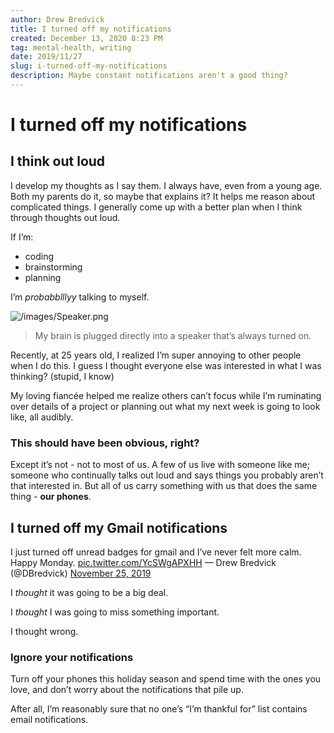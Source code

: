 ```yaml
---
author: Drew Bredvick
title: I turned off my notifications
created: December 13, 2020 8:23 PM
tag: mental-health, writing
date: 2019/11/27
slug: i-turned-off-my-notifications
description: Maybe constant notifications aren't a good thing?
---
```



<OGImage title="I turned off my notifications" />

# I turned off my notifications

## I think out loud

I develop my thoughts as I say them. I always have, even from a young age. Both my parents do it, so maybe that explains it? It helps me reason about complicated things. I generally come up with a better plan when I think through thoughts out loud.

If I’m:

- coding
- brainstorming
- planning

I’m _probabblllyy_ talking to myself.

![/images/Speaker.png](/images/Speaker.png)

> My brain is plugged directly into a speaker that’s always turned on.

Recently, at 25 years old, I realized I’m super annoying to other people when I do this. I guess I thought everyone else was interested in what I was thinking? (stupid, I know)

My loving fiancée helped me realize others can’t focus while I’m ruminating over details of a project or planning out what my next week is going to look like, all audibly.

### This should have been obvious, right?

Except it’s not - not to most of us. A few of us live with someone like me; someone who continually talks out loud and says things you probably aren’t that interested in. But all of us carry something with us that does the same thing - **our phones**.

## I turned off my Gmail notifications

I just turned off unread badges for gmail and I’ve never felt more calm. Happy Monday. [pic.twitter.com/YcSWgAPXHH](https://t.co/YcSWgAPXHH)
— Drew Bredvick (@DBredvick) [November 25, 2019](https://twitter.com/DBredvick/status/1198958279512211456?ref_src=twsrc%5Etfw)

I _thought_ it was going to be a big deal.

I _thought_ I was going to miss something important.

I thought wrong.

### Ignore your notifications

Turn off your phones this holiday season and spend time with the ones you love, and don’t worry about the notifications that pile up.

After all, I’m reasonably sure that no one’s “I’m thankful for” list contains email notifications.
